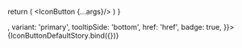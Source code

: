 
<Meta 
  title='IconButton' 
  component={IconButton}
/>

<ArgsTable of={IconButton}/>

  return (
    <IconButton {...args}/>
  )
}

<Canvas>
  <Story name='Default' args={{
    disabled: false,
    tooltip: 'IconButton',
    dataCy: 'iconbuttonDataCy',
    icon: <IconBell/>,
    variant: 'primary',
    tooltipSide: 'bottom',
    href: 'href',
    badge: true,
  }}>
    {IconButtonDefaultStory.bind({})}
  </Story>
</Canvas>